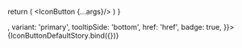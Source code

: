 
<Meta 
  title='IconButton' 
  component={IconButton}
/>

<ArgsTable of={IconButton}/>

  return (
    <IconButton {...args}/>
  )
}

<Canvas>
  <Story name='Default' args={{
    disabled: false,
    tooltip: 'IconButton',
    dataCy: 'iconbuttonDataCy',
    icon: <IconBell/>,
    variant: 'primary',
    tooltipSide: 'bottom',
    href: 'href',
    badge: true,
  }}>
    {IconButtonDefaultStory.bind({})}
  </Story>
</Canvas>